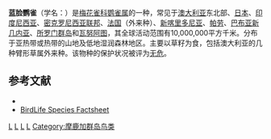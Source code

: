 {{Speciesbox 
| genus = Erythrura
| species = trichroa
| image = Blue-faced Parrot-finch new.jpg
| status = LC | status_system = IUCN3.1
| authority = Kittlitz, 1835
}}

'''蓝脸鹦雀'''（学名：{{lang|la|''Erythrura trichroa''}}）是[[梅花雀科|梅花雀科]][[鹦雀属|鹦雀属]]的一种，常见于[[澳大利亚|澳大利亚]]东北部、[[日本|日本]]、[[印度尼西亚|印度尼西亚]]、[[密克罗尼西亚联邦|密克罗尼西亚联邦]]、[[法国|法国]]（外来种）、[[新喀里多尼亚|新喀里多尼亚]]、[[帕劳|帕劳]]、[[巴布亚新几内亚|巴布亚新几内亚]]、[[所罗门群岛|所罗门群岛]]和[[瓦努阿图|瓦努阿图]]，其全球活动范围有10,000,000平方千米。分布于亚热带或热带的山地及低地湿润森林地区。主要以草籽为食，包括澳大利亚的几种臂形草属外来种。该物种的保护状况被评为[[无危|无危]]。

== 参考文献 ==<!-- Micronesica37:69,39:11. -->
* {{IUCN2010 | assessors = BirdLife International | year = 2009 | id = 149404 | title = Erythrura trichroa | version = 2010.3 | downloaded = 2010-11-14 }}
* [http://www.birdlife.org/datazone/species/index.html?action=SpcHTMDetails.asp&sid=8687&m=0 BirdLife Species Factsheet]
{{Taxonbar|from=Q1050978}}

[[Category:鹦雀属|L]]
[[Category:澳大利亞鳥類|L]]
[[Category:印尼鳥類|L]]
[[Category:日本鳥類|L]]
[[Category:摩鹿加群岛鸟类|Category:摩鹿加群岛鸟类]]